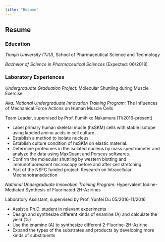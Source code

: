 ```yaml
---
title: "Resume"
---
```

## Resume

### Education

*Tianjin University (TJU)*, School of Pharmaceutical Science and Technology

*Bachelor of Science in Pharmaceutical Sciences* (Expected: 06/2018) 


### Laboratory Experiences

*Undergraduate Graduation Project:* Molecular Shuttling during Muscle Exercise 

*Aka. National Undergraduate Innovation Training Program:* The Influences of Mechanical Force Actions on Human Muscle Cells

Team Leader, supervised by Prof. Fumihiko Nakamura (11/2016-present)

* Label primary human skeletal mucle (hsSKM) cells with stable isotope using labeled amino acids in cell culture.
* Establish a method to isolate nucleus.
* Establish culture condition of hsSKM on elastic material.
* Determine proteomes in the isolated nucleus by mass spectrometer and analyze the
data using MaxQuant and Perseus softwares.
* Confirm the molecular shuttling by western blotting and immunofluorescent
microscopy before and after cell stretching.
* Part of the NSFC funded project: Research on Intracellular Mechanotransduction

*National Undergraduate Innovation Training Program:* Hypervalent Iodine- Mediated Synthesis of Fluorinated 2H-Azirines

Laboratory Assistant, supervised by Prof. Yunfei Du 05/2016-11/2016

* Assist a Ph.D. student in relevant experiments
* Design and synthesize different kinds of enamine (A) and calculate the yield (%)
* Use the enamine (A) to synthesize different 2-Fluorine-2H-Azirine
* Expand the types of the substrates and products by developing more kinds of
   substituents